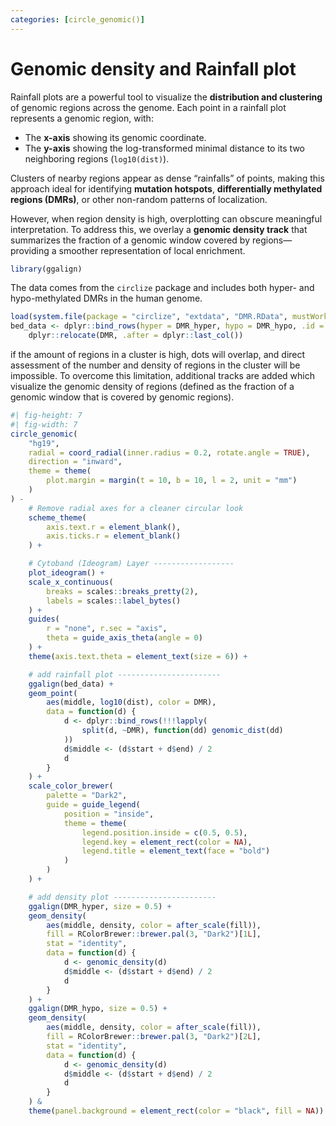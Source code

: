 ```yaml
---
categories: [circle_genomic()]
---
```


# Genomic density and Rainfall plot
Rainfall plots are a powerful tool to visualize the **distribution and
clustering** of genomic regions across the genome. Each point in a rainfall plot
represents a genomic region, with:

- The **x-axis** showing its genomic coordinate.
- The **y-axis** showing the log-transformed minimal distance to its two neighboring regions (`log10(dist)`).

Clusters of nearby regions appear as dense “rainfalls” of points, making this
approach ideal for identifying **mutation hotspots**, **differentially
methylated regions (DMRs)**, or other non-random patterns of localization.

However, when region density is high, overplotting can obscure meaningful
interpretation. To address this, we overlay a **genomic density track** that
summarizes the fraction of a genomic window covered by regions—providing a
smoother representation of local enrichment.

```r
library(ggalign)
```

The data comes from the `circlize` package and includes both hyper- and
hypo-methylated DMRs in the human genome.
```r
load(system.file(package = "circlize", "extdata", "DMR.RData", mustWork = TRUE))
bed_data <- dplyr::bind_rows(hyper = DMR_hyper, hypo = DMR_hypo, .id = "DMR") |>
    dplyr::relocate(DMR, .after = dplyr::last_col())
```

if the amount of regions in a cluster is high, dots will overlap, and direct
assessment of the number and density of regions in the cluster will be
impossible. To overcome this limitation, additional tracks are added which
visualize the genomic density of regions (defined as the fraction of a genomic
window that is covered by genomic regions).

```r
#| fig-height: 7
#| fig-width: 7
circle_genomic(
    "hg19",
    radial = coord_radial(inner.radius = 0.2, rotate.angle = TRUE),
    direction = "inward",
    theme = theme(
        plot.margin = margin(t = 10, b = 10, l = 2, unit = "mm")
    )
) -
    # Remove radial axes for a cleaner circular look
    scheme_theme(
        axis.text.r = element_blank(),
        axis.ticks.r = element_blank()
    ) +

    # Cytoband (Ideogram) Layer ------------------
    plot_ideogram() +
    scale_x_continuous(
        breaks = scales::breaks_pretty(2),
        labels = scales::label_bytes()
    ) +
    guides(
        r = "none", r.sec = "axis",
        theta = guide_axis_theta(angle = 0)
    ) +
    theme(axis.text.theta = element_text(size = 6)) +

    # add rainfall plot -----------------------
    ggalign(bed_data) +
    geom_point(
        aes(middle, log10(dist), color = DMR),
        data = function(d) {
            d <- dplyr::bind_rows(!!!lapply(
                split(d, ~DMR), function(dd) genomic_dist(dd)
            ))
            d$middle <- (d$start + d$end) / 2
            d
        }
    ) +
    scale_color_brewer(
        palette = "Dark2",
        guide = guide_legend(
            position = "inside",
            theme = theme(
                legend.position.inside = c(0.5, 0.5),
                legend.key = element_rect(color = NA),
                legend.title = element_text(face = "bold")
            )
        )
    ) +

    # add density plot -----------------------
    ggalign(DMR_hyper, size = 0.5) +
    geom_density(
        aes(middle, density, color = after_scale(fill)),
        fill = RColorBrewer::brewer.pal(3, "Dark2")[1L],
        stat = "identity",
        data = function(d) {
            d <- genomic_density(d)
            d$middle <- (d$start + d$end) / 2
            d
        }
    ) +
    ggalign(DMR_hypo, size = 0.5) +
    geom_density(
        aes(middle, density, color = after_scale(fill)),
        fill = RColorBrewer::brewer.pal(3, "Dark2")[2L],
        stat = "identity",
        data = function(d) {
            d <- genomic_density(d)
            d$middle <- (d$start + d$end) / 2
            d
        }
    ) &
    theme(panel.background = element_rect(color = "black", fill = NA))
```

